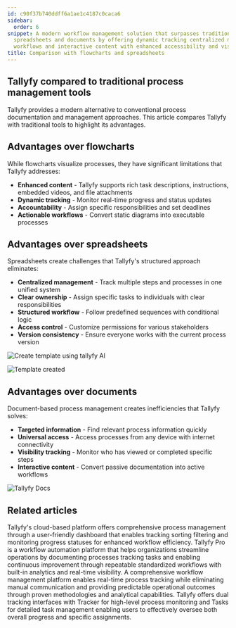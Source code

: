 ```yaml
---
id: c90f37b740ddff6a1ae1c4187c0caca6
sidebar:
  order: 6
snippet: A modern workflow management solution that surpasses traditional flowcharts
  spreadsheets and documents by offering dynamic tracking centralized management structured
  workflows and interactive content with enhanced accessibility and visibility features.
title: Comparison with flowcharts and spreadsheets
---
```


## Tallyfy compared to traditional process management tools

Tallyfy provides a modern alternative to conventional process documentation and management approaches. This article compares Tallyfy with traditional tools to highlight its advantages.

## Advantages over flowcharts

While flowcharts visualize processes, they have significant limitations that Tallyfy addresses:

* **Enhanced content** - Tallyfy supports rich task descriptions, instructions, embedded videos, and file attachments
* **Dynamic tracking** - Monitor real-time progress and status updates
* **Accountability** - Assign specific responsibilities and set deadlines
* **Actionable workflows** - Convert static diagrams into executable processes

<lite-vimeo videoid="338954164"></lite-vimeo>

## Advantages over spreadsheets

Spreadsheets create challenges that Tallyfy's structured approach eliminates:

* **Centralized management** - Track multiple steps and processes in one unified system
* **Clear ownership** - Assign specific tasks to individuals with clear responsibilities
* **Structured workflow** - Follow predefined sequences with conditional logic
* **Access control** - Customize permissions for various stakeholders
* **Version consistency** - Ensure everyone works with the current process version

![Create template using tallyfy AI](https://screenshots.tallyfy.com/tallyfy%2Fpro%2Fdesktop-light-create-client-onboarding-template-from-tallyfyAI.png)

![Template created](https://screenshots.tallyfy.com/tallyfy%2Fpro%2Fdesktop-light-click-create-template-by-tallyfyai.png)

## Advantages over documents

Document-based process management creates inefficiencies that Tallyfy solves:

* **Targeted information** - Find relevant process information quickly
* **Universal access** - Access processes from any device with internet connectivity
* **Visibility tracking** - Monitor who has viewed or completed specific steps
* **Interactive content** - Convert passive documentation into active workflows

![Tallyfy Docs](https://screenshots.tallyfy.com/file-glr8zwFK1D.gif)


## Related articles
<CardGrid>
<LinkTitleCard header="<b>Tracker View > Manage and track my processes</b>" href="/products/pro/tracking-and-tasks/tracker-view/how-can-i-manage-and-track-my-processes-on-tallyfy/" > Tallyfy's cloud-based platform offers comprehensive process management through a user-friendly dashboard that enables tracking sorting filtering and monitoring progress statuses for enhanced workflow efficiency. </LinkTitleCard>
<LinkTitleCard header="<b>Introduction</b>" href="/products/pro/" > Tallyfy Pro is a workflow automation platform that helps organizations streamline operations by documenting processes tracking tasks and enabling continuous improvement through repeatable standardized workflows with built-in analytics and real-time visibility. </LinkTitleCard>
<LinkTitleCard header="<b>Features > Real time status</b>" href="/products/pro/tutorials/features/real-time-status/" > A comprehensive workflow management platform enables real-time process tracking while eliminating manual communication and providing predictable operational outcomes through proven methodologies and analytical capabilities. </LinkTitleCard>
<LinkTitleCard header="<b>Pro > Tracking</b>" href="/products/pro/tracking-and-tasks/" > Tallyfy offers dual tracking interfaces with Tracker for high-level process monitoring and Tasks for detailed task management enabling users to effectively oversee both overall progress and specific assignments. </LinkTitleCard>
</CardGrid>